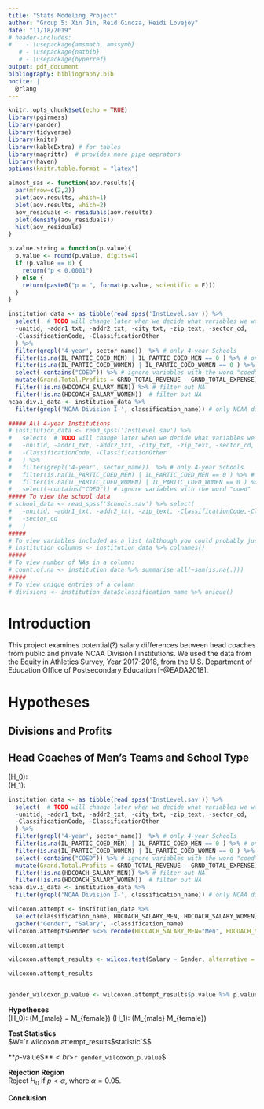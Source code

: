 ```yaml
---
title: "Stats Modeling Project"
author: "Group 5: Xin Jin, Reid Ginoza, Heidi Lovejoy"
date: "11/18/2019"
# header-includes:
#    - \usepackage{amsmath, amssymb}
   # - \usepackage{natbib}
   # - \usepackage{hyperref}
output: pdf_document
bibliography: bibliography.bib
nocite: | 
  @rlang
---
```


```r
knitr::opts_chunk$set(echo = TRUE)
library(pgirmess)
library(pander)
library(tidyverse)
library(knitr)
library(kableExtra) # for tables
library(magrittr)  # provides more pipe oeprators
library(haven)
options(knitr.table.format = "latex")
```

```r
almost_sas <- function(aov.results){
  par(mfrow=c(2,2))
  plot(aov.results, which=1)
  plot(aov.results, which=2)
  aov_residuals <- residuals(aov.results)
  plot(density(aov_residuals))
  hist(aov_residuals)
}
```

```r
p.value.string = function(p.value){
  p.value <- round(p.value, digits=4)
  if (p.value == 0) {
    return("p < 0.0001")
  } else {
    return(paste0("p = ", format(p.value, scientific = F)))
  }
}
```

```r
institution_data <- as_tibble(read_spss('InstLevel.sav')) %>%
  select(  # TODO will change later when we decide what variables we want
  -unitid, -addr1_txt, -addr2_txt, -city_txt, -zip_text, -sector_cd,
  -ClassificationCode, -ClassificationOther
  ) %>%
  filter(grepl('4-year', sector_name))  %>% # only 4-year Schools
  filter(is.na(IL_PARTIC_COED_MEN) | IL_PARTIC_COED_MEN == 0 ) %>% # only schools with no male participants in coed
  filter(is.na(IL_PARTIC_COED_WOMEN) | IL_PARTIC_COED_WOMEN == 0 ) %>% # only schools with no female participants in coed
  select(-contains("COED")) %>% # ignore variables with the word "coed"
  mutate(Grand.Total.Profits = GRND_TOTAL_REVENUE - GRND_TOTAL_EXPENSE) %>%
  filter(!is.na(HDCOACH_SALARY_MEN)) %>% # filter out NA
  filter(!is.na(HDCOACH_SALARY_WOMEN))  # filter out NA
ncaa.div.i_data <- institution_data %>%
  filter(grepl('NCAA Division I-', classification_name)) # only NCAA division 1
```

```r
##### All 4-year Institutions
# institution_data <- read_spss('InstLevel.sav') %>%
#   select(  # TODO will change later when we decide what variables we want
#   -unitid, -addr1_txt, -addr2_txt, -city_txt, -zip_text, -sector_cd,
#   -ClassificationCode, -ClassificationOther
#   ) %>%
#   filter(grepl('4-year', sector_name))  %>% # only 4-year Schools
#   filter(is.na(IL_PARTIC_COED_MEN) | IL_PARTIC_COED_MEN == 0 ) %>% # only schools with no male participants in coed
#   filter(is.na(IL_PARTIC_COED_WOMEN) | IL_PARTIC_COED_WOMEN == 0 ) %>% # only schools with no female participants in coed
#   select(-contains("COED")) # ignore variables with the word "coed"
##### To view the school data
# school_data <- read_spss('Schools.sav') %>% select(
#   -unitid, -addr1_txt, -addr2_txt, -zip_text, -ClassificationCode,-ClassificationOther,
#   -sector_cd
#   )
#####
# To view variables included as a list (although you could probably just view the data):
# institution_columns <- institution_data %>% colnames()
#####
# To view number of NAs in a column:
# count.of.na <- institution_data %>% summarise_all(~sum(is.na(.)))
#####
# To view unique entries of a column
# divisions <- institution_data$classification_name %>% unique()
```

# Introduction
<!-- %TODO Briefly give meaning to your project – what is the background and why is this project important?  (20 points) -->

This project examines potential(?) salary differences between head coaches from public and private NCAA Division I institutions. We used the data from the Equity in Athletics Survey, Year 2017-2018, from the U.S. Department of Education Office of Postsecondary Education [-@EADA2018].

# Hypotheses

## Divisions and Profits

## Head Coaches of Men's Teams and School Type
<!-- %TODO Clearly state the hypotheses being tested. (20 points) -->
<!-- Note: we need the two spaces at the end of the first line of the hypothesis test-->
\(H_0\):  
\(H_1\):


```r
institution_data <- as_tibble(read_spss('InstLevel.sav')) %>%
  select(  # TODO will change later when we decide what variables we want
  -unitid, -addr1_txt, -addr2_txt, -city_txt, -zip_text, -sector_cd,
  -ClassificationCode, -ClassificationOther
  ) %>%
  filter(grepl('4-year', sector_name))  %>% # only 4-year Schools
  filter(is.na(IL_PARTIC_COED_MEN) | IL_PARTIC_COED_MEN == 0 ) %>% # only schools with no male participants in coed
  filter(is.na(IL_PARTIC_COED_WOMEN) | IL_PARTIC_COED_WOMEN == 0 ) %>% # only schools with no female participants in coed
  select(-contains("COED")) %>% # ignore variables with the word "coed"
  mutate(Grand.Total.Profits = GRND_TOTAL_REVENUE - GRND_TOTAL_EXPENSE) %>%
  filter(!is.na(HDCOACH_SALARY_MEN)) %>% # filter out NA
  filter(!is.na(HDCOACH_SALARY_WOMEN))  # filter out NA
ncaa.div.i_data <- institution_data %>%
  filter(grepl('NCAA Division I-', classification_name)) # only NCAA division 1
```

```r
wilcoxon.attempt <- institution_data %>%
  select(classification_name, HDCOACH_SALARY_MEN, HDCOACH_SALARY_WOMEN) %>%
  gather("Gender", "Salary", -classification_name)
wilcoxon.attempt$Gender %<>% recode(HDCOACH_SALARY_MEN="Men", HDCOACH_SALARY_WOMEN="Women")

wilcoxon.attempt 
```


```r
wilcoxon.attempt_results <- wilcox.test(Salary ~ Gender, alternative = 'two.sided', data = wilcoxon.attempt, paired = FALSE)

wilcoxon.attempt_results


gender_wilcoxon_p.value <- wilcoxon.attempt_results$p.value %>% p.value.string
```
**Hypotheses**<br>
\(H_0\):  \(M_{male} = M_{female}\)
\(H_1\): \(M_{male} \ne M_{female}\)

**Test Statistics**<br>
$W=`r wilcoxon.attempt_results$statistic`$$

**$p$-value$$**<br>
$`r gender_wilcoxon_p.value`$

**Rejection Region**<br>
Reject $H_0$ if $p<\alpha$, where $\alpha = 0.05$.

**Conclusion**<br>


